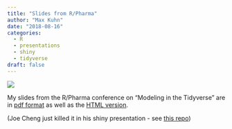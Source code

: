 ```yaml
---
title: "Slides from R/Pharma"
author: "Max Kuhn"
date: "2018-08-16"
categories:
  - R
  - presentations
  - shiny
  - tidyverse
draft: false
---
```


![](tpost_lung.png){fig-align="center"}

My slides from the R/Pharma conference on "Modeling in the Tidyverse" are in [pdf format](TODO) as well as the [HTML version](TODO). 

(Joe Cheng just killed it in his shiny presentation - see [this repo](https://github.com/jcheng5/rpharma-demo))
